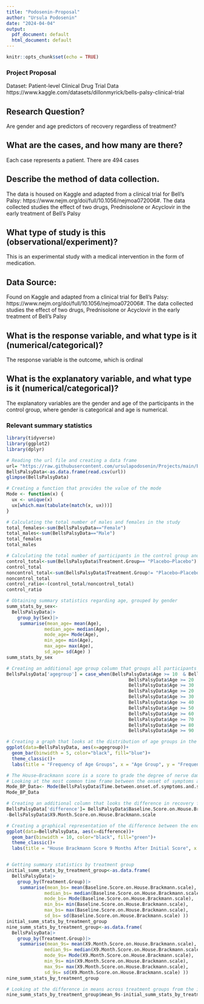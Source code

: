 ```yaml
---
title: "Podosenin-Proposal"
author: "Ursula Podosenin"
date: "2024-04-04"
output:
  pdf_document: default
  html_document: default
---
```


```r
knitr::opts_chunk$set(echo = TRUE)
```

### Project Proposal

Dataset: Patient-level Clinical Drug Trial Data
https://www.kaggle.com/datasets/dillonmyrick/bells-palsy-clinical-trial

## Research Question?

Are gender and age predictors of recovery regardless of treatment?

## What are the cases, and how many are there?

Each case represents a patient. There are 494 cases

## Describe the method of data collection.

The data is housed on Kaggle and adapted from a clinical trial for Bell's Palsy: https://www.nejm.org/doi/full/10.1056/nejmoa072006#. The data collected studies the effect of two drugs, Prednisolone or Acyclovir in the early treatment of Bell’s Palsy 

## What type of study is this (observational/experiment)?

This is an experimental study with a medical intervention in the form of medication. 

## Data Source:
Found on Kaggle and adapted from a clinical trial for Bell's Palsy: https://www.nejm.org/doi/full/10.1056/nejmoa072006#. The data collected studies the effect of two drugs, Prednisolone or Acyclovir in the early treatment of Bell’s Palsy 

## What is the response variable, and what type is it (numerical/categorical)?

The response variable is the outcome, which is ordinal

## What is the explanatory variable, and what type is it (numerical/categorical)?

The explanatory variables are the gender and age of the participants in the control group, where gender is categorical and age is numerical.   

### Relevant summary statistics
```r

library(tidyverse)
library(ggplot2)
library(dplyr)
```

```r

# Reading the url file and creating a data frame
url= "https://raw.githubusercontent.com/ursulapodosenin/Projects/main/Bells%20Palsy%20Clinical%20Trial.csv"
BellsPalsyData<-as.data.frame(read.csv(url))
glimpse(BellsPalsyData)

# Creating a function that provides the value of the mode
Mode <- function(x) {
  ux <- unique(x)
  ux[which.max(tabulate(match(x, ux)))]
}

# Calculating the total number of males and females in the study 
total_females<-sum(BellsPalsyData=="Female")
total_males<-sum(BellsPalsyData=="Male")
total_females
total_males

# Calculating the total number of participants in the control group and comparing it to the total number of participants
control_total<-sum(BellsPalsyData$Treatment.Group== "Placebo–Placebo")
control_total
noncontrol_total<-sum(BellsPalsyData$Treatment.Group!= "Placebo–Placebo")
noncontrol_total
control_ratio<-(control_total/noncontrol_total)
control_ratio

# Obtaining summary statistics regarding age, grouped by gender
summ_stats_by_sex<-
  BellsPalsyData|>
    group_by(Sex)|>
     summarise(mean_age= mean(Age),
              median_age= median(Age),
              mode_age= Mode(Age),
              min_age= min(Age),
              max_age= max(Age),
              sd_age= sd(Age) )
summ_stats_by_sex

# Creating an additional age group column that groups all participants into an age category 
BellsPalsyData['agegroup'] = case_when(BellsPalsyData$Age >= 10  & BellsPalsyData$Age <= 19 ~ '10-19',
                                             BellsPalsyData$Age >= 20  & BellsPalsyData$Age <= 29 ~ '20-29',
                                             BellsPalsyData$Age >= 30  & BellsPalsyData$Age <= 39 ~ '30-39',
                                             BellsPalsyData$Age >= 20  & BellsPalsyData$Age <= 29 ~ '20-29',
                                             BellsPalsyData$Age >= 30  & BellsPalsyData$Age <= 39 ~ '30-39',
                                             BellsPalsyData$Age >= 40  & BellsPalsyData$Age <= 49 ~ '40-49',
                                             BellsPalsyData$Age >= 50  & BellsPalsyData$Age <= 59 ~ '50-59',
                                             BellsPalsyData$Age >= 60  & BellsPalsyData$Age <= 69 ~ '60-69',
                                             BellsPalsyData$Age >= 70  & BellsPalsyData$Age <= 79 ~ '70-79',
                                             BellsPalsyData$Age >= 80  & BellsPalsyData$Age <= 89 ~ '80-89',
                                             BellsPalsyData$Age >= 90  & BellsPalsyData$Age <= 99 ~ '90-99')

# Creating a graph that looks at the distribution of age groups in the study 
ggplot(data=BellsPalsyData, aes(x=agegroup))+
  geom_bar(binwidth = 5, color="black", fill="blue")+
  theme_classic()+
  labs(title = "Frequency of Age Groups", x = "Age Group", y = "Frequency") 

# The House–Brackmann score is a score to grade the degree of nerve damage in a facial nerve palsy
# Looking at the most common time frame between the onset of symptoms and start of treatment
Mode_BP_Data<- Mode(BellsPalsyData$Time.between.onset.of.symptoms.and.start.of.treatment)
Mode_BP_Data

# Creating an additional column that looks the difference in recovery from baseline compared to 9 months of treatment
BellsPalsyData['difference']= BellsPalsyData$Baseline.Score.on.House.Brackmann.scale
-BellsPalsyData$X9.Month.Score.on.House.Brackmann.scale

# Creating a graphical representation of the difference between the ending score on the House Brackmann scale and the starting score
ggplot(data=BellsPalsyData, aes(x=difference))+
  geom_bar(binwidth = 10, color="black", fill="green")+
  theme_classic()+
  labs(title = "House Brackmann Score 9 Months After Initial Score", x = "House Brackmann Score", y = "Frequency") 


# Getting summary statistics by treatment group 
initial_summ_stats_by_treatment_group<-as.data.frame(
  BellsPalsyData|>
    group_by(Treatment.Group)|>
     summarise(mean_bs= mean(Baseline.Score.on.House.Brackmann.scale),
              median_bs= median(Baseline.Score.on.House.Brackmann.scale),
              mode_bs= Mode(Baseline.Score.on.House.Brackmann.scale),
              min_bs= min(Baseline.Score.on.House.Brackmann.scale),
              max_bs= max(Baseline.Score.on.House.Brackmann.scale),
              sd_bs= sd(Baseline.Score.on.House.Brackmann.scale) ))
initial_summ_stats_by_treatment_group
nine_summ_stats_by_treatment_group<-as.data.frame(
  BellsPalsyData|>
    group_by(Treatment.Group)|>
     summarise(mean_9s= mean(X9.Month.Score.on.House.Brackmann.scale),
              median_9s= median(X9.Month.Score.on.House.Brackmann.scale),
              mode_9s= Mode(X9.Month.Score.on.House.Brackmann.scale),
              min_9s= min(X9.Month.Score.on.House.Brackmann.scale),
              max_9s= max(X9.Month.Score.on.House.Brackmann.scale),
              sd_9s= sd(X9.Month.Score.on.House.Brackmann.scale) ))
nine_summ_stats_by_treatment_group

# Looking at the difference in means across treatment groups from the initial score to the 9 month score 
nine_summ_stats_by_treatment_group$mean_9s-initial_summ_stats_by_treatment_group$mean_bs

```



